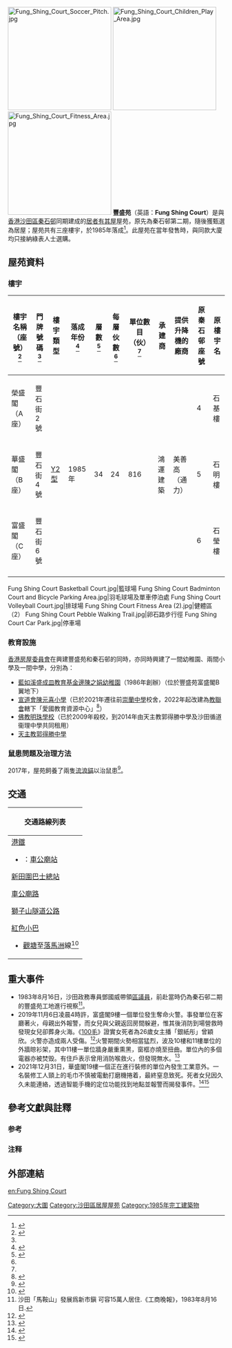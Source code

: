 {{HKPublicHousing
| housename = 豐盛苑
| authority = 
| photo = Fung Shing Court 202002.jpg
| phototitle = 豐盛苑全景
| district = 沙田區
| type = 3
| year = 1985年
| blocknumber = 3
| rentalflats = 2448
| flatsize = 377 - 484
| household = 2448
| auth =
| website = 
}}
[[File:Fung_Shing_Court_Soccer_Pitch.jpg|240px]]
[[File:Fung_Shing_Court_Children_Play_Area.jpg|240px]]
[[File:Fung_Shing_Court_Fitness_Area.jpg|240px]]
'''豐盛苑'''（英語：'''Fung Shing Court'''）是與[[香港|香港]][[沙田區|沙田區]][[秦石邨|秦石邨]]同期建成的[[居者有其屋|居者有其屋]]屋苑，原先為秦石邨第二期，隨後獲甄選為居屋；屋苑共有三座樓宇，於1985年落成<ref>{{Cite web |url=http://www.28hse.com/utf8/property10337.html |title=豐盛苑 |accessdate=2015-08-23 |archive-date=2014-03-12 |archive-url=https://web.archive.org/web/20140312120112/http://www.28hse.com/utf8/property10337.html |dead-url=no }}</ref>。此屋苑在當年發售時，與同款大廈均只接納綠表人士選購。

== 屋苑資料 ==
=== 樓宇 ===
{| class="wikitable" style="text-align: center"
|-
! 樓宇名稱（座號）<ref name="address">{{Cite web |url=https://hk.centadata.com/Result.aspx?search=%E8%B1%90%E7%9B%9B%E8%8B%91 |title=中原數據-樓市成交-豐盛苑 |accessdate=2019-09-06 |archive-date=2019-09-06 |archive-url=https://web.archive.org/web/20190906034808/https://hk.centadata.com/Result.aspx%3Fsearch%3D%25E8%25B1%2590%25E7%259B%259B%25E8%258B%2591 |dead-url=no }}</ref> !! 門牌號碼 <ref name="address"></ref> !! 樓宇類型 !! 落成年份  <ref name=R>{{Cite web |url=https://www.rvd.gov.hk/doc/tc/nt_201504.pdf |title=樓宇名稱 第二冊：新界 |accessdate=2017-01-30 |date=2015年4月 |publisher=差餉物業估價署 |archive-date=2015-08-24 |archive-url=https://web.archive.org/web/20150824020009/http://www.rvd.gov.hk/doc/tc/nt_201504.pdf |dead-url=no }}</ref> !! 層數 <ref name="中原豐盛苑">{{Cite web |url=https://hk.centadata.com/basicinfo.aspx?type=2&code=DFJJURSERV&ref=CD2_Detail |title=中原數據-大圍-豐盛苑-全部座數 |accessdate=2020年9月 |publisher=中原數據}}</ref> !! 每層伙數 <ref name="中原豐盛苑"></ref> !! 單位數目（伙）<ref name="中原豐盛苑"></ref> 
!承建商!!提供升降機的廠商
! 原秦石邨座號 
! 原樓宇名
|-
| 榮盛閣（A座）
| 豐石街2號
| rowspan="3" | [[Y型大廈#Y2型|Y2型]]
| rowspan="3" | 1985年
| rowspan="3" | 34
| rowspan="3" | 24
| rowspan="3" | 816
| rowspan="3" |鴻運建築
| rowspan="3" | 美善高（通力）
| 4
| 石基樓
|-
| 華盛閣（B座）
| 豐石街4號
| 5
| 石明樓
|-
| 富盛閣（C座）
| 豐石街6號
| 6
| 石瑩樓{{Notetag|於秦石邨（第一期）樓宇中重用}}
|-
|}

<gallery>
Fung Shing Court Basketball Court.jpg|籃球場
Fung Shing Court Badminton Court and Bicycle Parking Area.jpg|羽毛球場及單車停泊處
Fung Shing Court Volleyball Court.jpg|排球場
Fung Shing Court Fitness Area (2).jpg|健體區（2）
Fung Shing Court Pebble Walking Trail.jpg|卵石路步行徑
Fung Shing Court Car Park.jpg|停車場
</gallery>

=== 教育設施 ===
[[香港房屋委員會|香港房屋委員會]]在興建豐盛苑和秦石邨的同時，亦同時興建了一間幼稚園、兩間小學及一間中學，分別為：
*[http://www.alvsefdpk.edu.hk/ 藍如溪盛成皿教育基金邊陳之娟幼稚園]（1986年創辦）（位於豐盛苑富盛閣B翼地下）
*[[宣道會陳元喜小學|宣道會陳元喜小學]]（已於2021年遷往前[[崇蘭中學|崇蘭中學]]校舍，2022年起改建為[[香港教育工作者聯會|教聯會]]轄下「愛國教育資源中心」<ref>{{cite news|title=教聯會愛國教育中心料7月落成 擬收門票|work=明報|date=2022-05-10}}</ref>）
*[[佛教明珠學校|佛教明珠學校]]（已於2009年殺校，到2014年由天主教郭得勝中學及沙田循道衞理中學共同租用）
*[[天主教郭得勝中學|天主教郭得勝中學]]

===鼠患問題及治理方法===
2017年，屋苑飼養了兩隻[[流浪貓|流浪貓]]以治鼠患<ref>{{cite web | url=https://www.hk01.com/寵物/88873/-真係㗎-流浪貓也有工返-沙田豐盛苑-出貓-治鼠患 | title=【真係㗎？】流浪貓也有工返　沙田豐盛苑「出貓」治鼠患 | publisher=[[香港01|香港01]] | date=2017年5月5日 | accessdate=2020年9月19日 | archive-date=2017年8月28日 | archive-url=https://web.archive.org/web/20170828210228/https://www.hk01.com/%E5%AF%B5%E7%89%A9/88873/-%E7%9C%9F%E4%BF%82%E3%97%8E-%E6%B5%81%E6%B5%AA%E8%B2%93%E4%B9%9F%E6%9C%89%E5%B7%A5%E8%BF%94-%E6%B2%99%E7%94%B0%E8%B1%90%E7%9B%9B%E8%8B%91-%E5%87%BA%E8%B2%93-%E6%B2%BB%E9%BC%A0%E6%82%A3 | dead-url=no }}</ref>。

==交通==
{| class="mw-collapsible mw-collapsed wikitable" style="background:white; margin: 0 auto; width: auto;" 
! 交通路線列表
|-
|
;[[港鐵|港鐵]]
*{{港鐵路線標誌|TML}}：[[車公廟站_(香港)|車公廟站]] 

;[[新田圍巴士總站|新田圍巴士總站]]
{{九龍新界巴士簡單列表|81K|82K|87B|281|281M|282}}

;[[車公廟路|車公廟路]]
{{九龍新界巴士簡單列表|47X|80X|81C|81K|82K|85B|86A|87B|89B|249X|281|281B|281M|282|287X|N281}}{{過海隧道巴士簡單列表|170|182|182X|686|982X|N170|N182}}{{大嶼山巴士簡單列表|E42|E42C|E42P|R42|N42}}
{{新界專線小巴簡單列表|68K|803|804}}

;[[獅子山隧道公路|獅子山隧道公路]]
{{九龍新界巴士簡單列表|74A|80M|85A|86|89|N271}}
{{新界專線小巴簡單列表|61S|65S|616S}}
;[[紅色小巴|紅色小巴]]
*[[觀塘|觀塘]]至[[落馬洲|落馬洲]]線<ref>{{Cite web |url=http://www.16seats.net/chi/rmb/r_kn77.html |title=觀塘同仁街　—　落馬洲 |accessdate=2016-10-03 |archive-date=2016-10-09 |archive-url=https://web.archive.org/web/20161009095632/http://www.16seats.net/chi/rmb/r_kn77.html |dead-url=no }}</ref>
|}

== 重大事件 ==
*1983年8月16日，沙田政務專員鄧國威帶領[[沙田區議會|區議員]]，前赴當時仍為秦石邨二期的豐盛苑工地進行視察<ref>沙田「馬鞍山」發展爲新市鎭 可容15萬人居住.《工商晚報》，1983年8月16日.</ref>。
*2019年11月6日凌晨4時許，富盛閣9樓一個單位發生奪命火警。事發單位在客廳著火，母親出外報警，而女兒與父親返回房間躲避，惟其後消防到場營救時發現女兒卻葬身火海。《[[100毛|100毛]]》證實女死者為26歲女主播「銀紙彤」曾穎欣。火警亦造成兩人受傷。<ref>{{cite news|author1=凌逸德|title=【沙田奪命火】 100毛女主播銀紙彤葬火海　客廳起火屋內無助燃劑|url=https://www.hk01.com/%E7%AA%81%E7%99%BC/395828/%E6%B2%99%E7%94%B0%E5%A5%AA%E5%91%BD%E7%81%AB-100%E6%AF%9B%E5%A5%B3%E4%B8%BB%E6%92%AD%E9%8A%80%E7%B4%99%E5%BD%A4%E8%91%AC%E7%81%AB%E6%B5%B7-%E5%AE%A2%E5%BB%B3%E8%B5%B7%E7%81%AB%E5%B1%8B%E5%85%A7%E7%84%A1%E5%8A%A9%E7%87%83%E5%8A%91?utm_medium=Social&utm_source=fbpost_link&utm_campaign=news|accessdate=2019-11-07|work=香港01|date=2019-11-07}}</ref>火警期間火勢相當猛烈，波及10樓和11樓單位的外牆晾衫架，其中11樓一單位牆身嚴重熏黑，窗框亦燒至扭曲。單位內的多個電器亦被焚毁。有住戶表示曾用消防喉救火，但發現無水。<ref>{{cite news|title=大圍豐盛苑火警一死兩傷　住戶曾用消防喉救火但不成功|url=https://news.rthk.hk/rthk/ch/component/k2/1490512-20191107.htm|accessdate=2019-11-07|publisher=香港電台|date=2019-11-07|archive-date=2019-11-07|archive-url=https://web.archive.org/web/20191107135450/https://news.rthk.hk/rthk/ch/component/k2/1490512-20191107.htm|dead-url=no}}</ref>
*2021年12月31日，華盛閣19樓一個正在進行裝修的單位內發生工業意外。一名裝修工人頸上的毛巾不慎被電動打磨機捲着，最終窒息致死。死者女兒因久久未能連絡，透過智能手機的定位功能找到地點並報警而揭發事件。<ref>{{cite web |title=裝修工遭打磨機纏着毛巾絞殺　女兒靠衞星定位追查到亡父位置 |url=https://www.hk01.com/%E7%AA%81%E7%99%BC/718495/%E8%A3%9D%E4%BF%AE%E5%B7%A5%E9%81%AD%E6%89%93%E7%A3%A8%E6%A9%9F%E7%BA%8F%E7%9D%80%E6%AF%9B%E5%B7%BE%E7%B5%9E%E6%AE%BA-%E5%A5%B3%E5%85%92%E9%9D%A0%E8%A1%9E%E6%98%9F%E5%AE%9A%E4%BD%8D%E8%BF%BD%E6%9F%A5%E5%88%B0%E4%BA%A1%E7%88%B6%E4%BD%8D%E7%BD%AE |accessdate=2021-12-31|date=2021-12-31|work=香港01}}</ref><ref>{{cite web |title=女兒衞星定位追蹤　揭裝修工父親遭打磨機捲纏毛巾勒斃 |url=https://hk.on.cc/hk/bkn/cnt/news/20211231/bkn-20211231061516699-1231_00822_001.html |accessdate=2021-12-31|date=2021-12-31|work=東網}}</ref>

== 參考文獻與註釋 ==
=== 参考 ===
{{reflist}}

=== 注释 ===
{{NoteFoot}}

==外部連結==
{{沙田區居屋屋苑}}

{{DEFAULTSORT:fung shing court}}
[[Category:大圍|Category:大圍]]
[[Category:沙田區居屋屋苑|Category:沙田區居屋屋苑]]
[[Category:1985年完工建築物|Category:1985年完工建築物]]
[[en:Fung_Shing_Court|en:Fung Shing Court]]